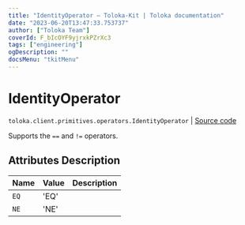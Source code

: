 ```yaml
---
title: "IdentityOperator — Toloka-Kit | Toloka documentation"
date: "2023-06-20T13:47:33.753737"
author: ["Toloka Team"]
coverId: F_bIcOYF9yjrxkPZrXc3
tags: ["engineering"]
ogDescription: ""
docsMenu: "tkitMenu"
---
```


# IdentityOperator

`toloka.client.primitives.operators.IdentityOperator` | [Source code](https://github.com/Toloka/toloka-kit/blob/v1.2.0/src/client/primitives/operators.py#L67)

Supports the `==` and `!=` operators.

## Attributes Description

| Name | Value | Description |
| :------| :-----------| :----------| 
`EQ`|'EQ'|
`NE`|'NE'|